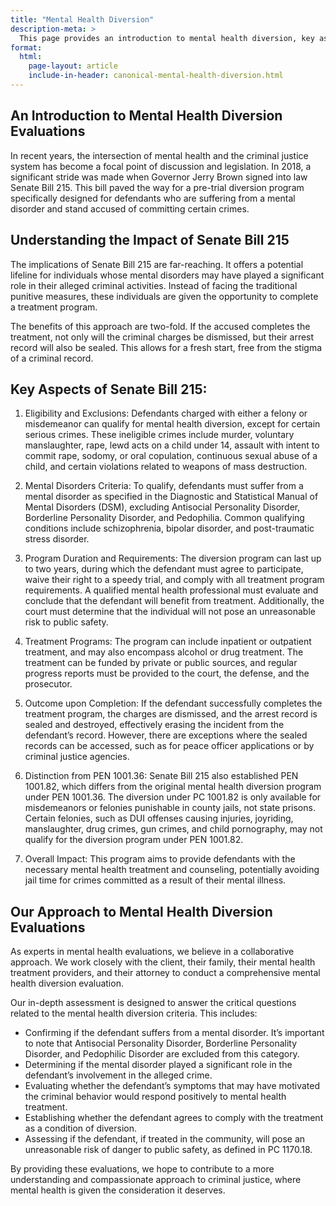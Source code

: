 ```yaml
---
title: "Mental Health Diversion"
description-meta: >
  This page provides an introduction to mental health diversion, key aspects of the program, and our approach to conducting mental health diversion evaluations.
format:
  html:
    page-layout: article
    include-in-header: canonical-mental-health-diversion.html
---
```


## An Introduction to Mental Health Diversion Evaluations

In recent years, the intersection of mental health and the criminal justice system has become a focal point of discussion and legislation. In 2018, a significant stride was made when Governor Jerry Brown signed into law Senate Bill 215. This bill paved the way for a pre-trial diversion program specifically designed for defendants who are suffering from a mental disorder and stand accused of committing certain crimes.

## Understanding the Impact of Senate Bill 215

The implications of Senate Bill 215 are far-reaching. It offers a potential lifeline for individuals whose mental disorders may have played a significant role in their alleged criminal activities. Instead of facing the traditional punitive measures, these individuals are given the opportunity to complete a treatment program.

The benefits of this approach are two-fold. If the accused completes the treatment, not only will the criminal charges be dismissed, but their arrest record will also be sealed. This allows for a fresh start, free from the stigma of a criminal record.

## Key Aspects of Senate Bill 215:

1. Eligibility and Exclusions: Defendants charged with either a felony or misdemeanor can qualify for mental health diversion, except for certain serious crimes. These ineligible crimes include murder, voluntary manslaughter, rape, lewd acts on a child under 14, assault with intent to commit rape, sodomy, or oral copulation, continuous sexual abuse of a child, and certain violations related to weapons of mass destruction​​.

1. Mental Disorders Criteria: To qualify, defendants must suffer from a mental disorder as specified in the Diagnostic and Statistical Manual of Mental Disorders (DSM), excluding Antisocial Personality Disorder, Borderline Personality Disorder, and Pedophilia. Common qualifying conditions include schizophrenia, bipolar disorder, and post-traumatic stress disorder​.

1. Program Duration and Requirements: The diversion program can last up to two years, during which the defendant must agree to participate, waive their right to a speedy trial, and comply with all treatment program requirements. A qualified mental health professional must evaluate and conclude that the defendant will benefit from treatment. Additionally, the court must determine that the individual will not pose an unreasonable risk to public safety​​.

1. Treatment Programs: The program can include inpatient or outpatient treatment, and may also encompass alcohol or drug treatment. The treatment can be funded by private or public sources, and regular progress reports must be provided to the court, the defense, and the prosecutor​​.

1. Outcome upon Completion: If the defendant successfully completes the treatment program, the charges are dismissed, and the arrest record is sealed and destroyed, effectively erasing the incident from the defendant's record. However, there are exceptions where the sealed records can be accessed, such as for peace officer applications or by criminal justice agencies​​.

1. Distinction from PEN 1001.36: Senate Bill 215 also established PEN 1001.82, which differs from the original mental health diversion program under PEN 1001.36. The diversion under PC 1001.82 is only available for misdemeanors or felonies punishable in county jails, not state prisons. Certain felonies, such as DUI offenses causing injuries, joyriding, manslaughter, drug crimes, gun crimes, and child pornography, may not qualify for the diversion program under PEN 1001.82​​​​.

1. Overall Impact: This program aims to provide defendants with the necessary mental health treatment and counseling, potentially avoiding jail time for crimes committed as a result of their mental illness​​.

## Our Approach to Mental Health Diversion Evaluations

As experts in mental health evaluations, we believe in a collaborative approach. We work closely with the client, their family, their mental health treatment providers, and their attorney to conduct a comprehensive mental health diversion evaluation.

Our in-depth assessment is designed to answer the critical questions related to the mental health diversion criteria. This includes:

- Confirming if the defendant suffers from a mental disorder. It's important to note that Antisocial Personality Disorder, Borderline Personality Disorder, and Pedophilic Disorder are excluded from this category.
- Determining if the mental disorder played a significant role in the defendant's involvement in the alleged crime.
- Evaluating whether the defendant's symptoms that may have motivated the criminal behavior would respond positively to mental health treatment.
- Establishing whether the defendant agrees to comply with the treatment as a condition of diversion.
- Assessing if the defendant, if treated in the community, will pose an unreasonable risk of danger to public safety, as defined in PC 1170.18.

By providing these evaluations, we hope to contribute to a more understanding and compassionate approach to criminal justice, where mental health is given the consideration it deserves.
